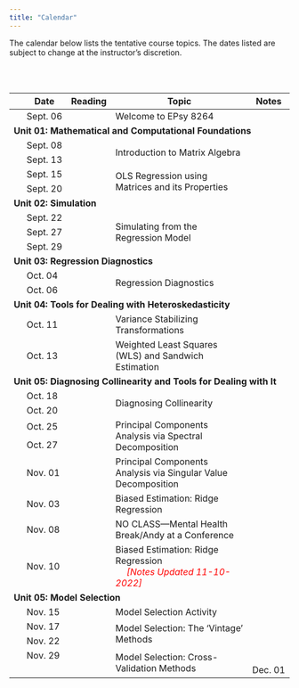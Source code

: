 ```yaml
---
title: "Calendar"
---
```



The calendar below lists the tentative course topics. The dates listed are subject to change at the instructor's discretion.

<br /><br />


<table class="table">

<thead>
<tr>
<th style="width:5%;text-align:center"></th>
<th style="width:10%;">Date</th>
<th style="width:10%;text-align:center">Reading</th>
<th style="width:65%;">Topic</th>
<th style="width:10%;text-align:center">Notes</th>
</tr>
</thead>



<tbody>


<tr>
<td align="center" style="vertical-align:middle;">&nbsp;</td>
<td>Sept. 06</td>
<td align="center" style="vertical-align:middle;">
  <a class="my-link" href="readings/01-welcome-to-8264.html"><span class="fa fa-book"></span></a>
</td>
<td>Welcome to EPsy 8264</td>
<td align="center" style="vertical-align:middle;">&nbsp;</td>
</tr>


<!-- Unit 01: MATHEMATICAL AND COMPUTATIONAL FOUNDATIONS -->

<tr>
<td colspan="5"><b>Unit 01: Mathematical and Computational Foundations</b></td>
</tr>

<tr>
<td align="center" style="vertical-align:middle;">&nbsp;</td>
<td>Sept. 08</td>
<td align="center" style="vertical-align:middle;" rowspan="2">
  <a class="my-link" href="readings/02-introduction-to-matrix-algebra.html"><span class="fa fa-book"></span></a>
</td>
<td style="vertical-align:middle;" rowspan="2">Introduction to Matrix Algebra</td>
<td align="center" style="vertical-align:middle;" rowspan="2">
  <a class = "my-link" href="worksheets/02-introduction-to-matrix-algebra.html"><span class="fas fa-link"></span></a>
</td>
</tr>

<tr>
<td align="center" style="vertical-align:middle;">&nbsp;</td>
<td>Sept. 13</td>
</tr>

<tr>
<td align="center" style="vertical-align:middle;">&nbsp;</td>
<td>Sept. 15</td>
<td align="center" style="vertical-align:middle;" rowspan="2">
  <a class="my-link" href="readings/03-ols.html"><span class="fa fa-book"></span></a>
</td>
<td style="vertical-align:middle;" rowspan="2">OLS Regression using Matrices and its Properties</td>
<td align="center" style="vertical-align:middle;" rowspan="2">
  <a class = "my-link" href="notes/03-ols-regression.html"><span class="fas fa-link"></span></a>
</td>
</tr>

<tr>
<td align="center" style="vertical-align:middle;">&nbsp;</td>
<td>Sept. 20</td>
</tr>


<!-- Unit 02: SIMULATION -->


<tr>
<td colspan="5"><b>Unit 02: Simulation</b></td>
</tr>

<tr>
<td align="center" style="vertical-align:middle;">&nbsp;</td>
<td>Sept. 22</td>
<td align="center" style="vertical-align:middle;" rowspan="3">
  <a class="my-link" href="readings/04-simulating-from-the-regression-model.html"><span class="fa fa-book"></span></a>
</td>
<td style="vertical-align:middle;" rowspan="3">Simulating from the Regression Model</td>
<td align="center" style="vertical-align:middle;" rowspan="3">
  <a class = "my-link" href="notes/04-simulating-from-the-regression-model.html"><span class="fas fa-link"></span></a>
</td>
</tr>

<tr>
<td align="center" style="vertical-align:middle;">&nbsp;</td>
<td>Sept. 27</td>
</tr>

<tr>
<td align="center" style="vertical-align:middle;">&nbsp;</td>
<td>Sept. 29</td>
</tr>


<!-- Unit 03: REGRESSION DIAGNOSTICS -->


<!-- <tr> -->
<td colspan="5"><b>Unit 03: Regression Diagnostics</b></td>
</tr>

<tr>
<td align="center" style="vertical-align:middle;">&nbsp;</td>
<td>Oct. 04</td>
<td align="center" style="vertical-align:middle;" rowspan="2">
  <a class="my-link" href="readings/05-regression-diagnostics.html"><span class="fa fa-book"></span></a>
</td>
<td style="vertical-align:middle;" rowspan="2">Regression Diagnostics</td>
<td align="center" style="vertical-align:middle;" rowspan="2">
  <a class = "my-link" href="notes/05-regression-diagnostics.html"><span class="fas fa-link"></span></a>
</td>
</tr>

<tr>
<td align="center" style="vertical-align:middle;">&nbsp;</td>
<td>Oct. 06</td>
</tr>


   

<!-- Unit 03: HETEROSKEDASTICITY-->

<tr>
<td colspan="5"><b>Unit 04: Tools for Dealing with Heteroskedasticity</b></td>
</tr>

<tr>
<td align="center" style="vertical-align:middle;">&nbsp;</td>
<td>Oct. 11</td>
<td align="center" style="vertical-align:middle;">
  <a class="my-link" href="readings/06-variance-stabilizing-transformations.html"><span class="fa fa-book"></span></a>
</td>
<td style="vertical-align:middle;">Variance Stabilizing Transformations</td>
<td align="center" style="vertical-align:middle;">
  <a class = "my-link" href="notes/06-tools-for-dealing-with-heteroskedasticity.html"><span class="fas fa-link"></span></a>
</td>
</tr>

<tr>
<td align="center" style="vertical-align:middle;">&nbsp;</td>
<td>Oct. 13</td>
<td align="center" style="vertical-align:middle;">
  <a class="my-link" href="readings/07-wls-and-sandwich-estimation.html
  "><span class="fa fa-book"></span></a>
</td>
<td style="vertical-align:middle;">Weighted Least Squares (WLS) and Sandwich Estimation</td>
<td align="center" style="vertical-align:middle;">
  <a class = "my-link" href="notes/06-tools-for-dealing-with-heteroskedasticity.html"><span class="fas fa-link"></span></a>
</td>
</tr>


<!-- Unit 04: COLLINEARITY -->


<tr>
<td colspan="5"><b>Unit 05: Diagnosing Collinearity and Tools for Dealing with It</b></td>
</tr>

<tr>
<td align="center" style="vertical-align:middle;">&nbsp;</td>
<td>Oct. 18</td>
<td align="center" style="vertical-align:middle;" rowspan="2">
  <a class="my-link" href="readings/08-diagnosing-collinearity.html"><span class="fa fa-book"></span></a>
</td>
<td style="vertical-align:middle;" rowspan="2">Diagnosing Collinearity</td>
<td align="center" style="vertical-align:middle;" rowspan="2">
  <a class = "my-link" href="notes/07-diagnosing-collinearity.html"><span class="fas fa-link"></span></a>
</td>
</tr>

<tr>
<td align="center" style="vertical-align:middle;">&nbsp;</td>
<td>Oct. 20</td>
</tr>

<tr>
<td align="center" style="vertical-align:middle;">&nbsp;</td>
<td>Oct. 25</td>
<td align="center" style="vertical-align:middle;" rowspan="2">
  <a class="my-link" href="readings/09-pca-via-spectral-decomposition.html"><span class="fa fa-book"></span></a>
</td>
<td style="vertical-align:middle;" rowspan="2">Principal Components Analysis via Spectral Decomposition</td>
<td align="center" style="vertical-align:middle;" rowspan="2">
  <a class = "my-link" href="notes/08-pca-via-spectral-decomposition.html"><span class="fas fa-link"></span></a>
</td>
</tr>

<tr>
<td align="center" style="vertical-align:middle;">&nbsp;</td>
<td>Oct. 27</td>
</tr>

<tr>
<td align="center" style="vertical-align:middle;">&nbsp;</td>
<td>Nov. 01</td>
<td align="center" style="vertical-align:middle;">
  <a class="my-link" href="readings/10-pca-via-svd.html"><span class="fa fa-book"></span></a>
</td>
<td style="vertical-align:middle;">Principal Components Analysis via Singular Value Decomposition</td>
<td align="center" style="vertical-align:middle;">
  <a class = "my-link" href="notes/09-pca-via-svd.html"><span class="fas fa-link"></span></a>
</td>
</tr>

<!-- <tr> -->
<!-- <td align="center" style="vertical-align:middle;">&nbsp;</td> -->
<!-- <td>Oct. 27</td> -->
<!-- <td align="center" style="vertical-align:middle;"> -->
<!--   <!-- <a class="my-link" href="readings/10-pca-via-svd.html"><span class="fa fa-book"></span></a> -->
<!-- </td> -->
<!-- <td style="vertical-align:middle;">Principal Components on Different Input Matrices</td> -->
<!-- <td align="center" style="vertical-align:middle;"> -->
<!--   <!-- <a class = "my-link" href="notes/08-pca-via-svd.html"><span class="fas fa-link"></span></a> -->
<!-- </td> -->
<!-- </tr> -->



<tr>
<td align="center" style="vertical-align:middle;">&nbsp;</td>
<td>Nov. 03</td>
<td align="center" style="vertical-align:middle;">
  <a class="my-link" href="readings/11-biased-estimation-ridge-regression.html"><span class="fa fa-book"></span></a>
</td>
<td style="vertical-align:middle;">Biased Estimation: Ridge Regression</td>
<td align="center" style="vertical-align:middle;">
  <a class = "my-link" href="notes/10-biased-estimation-ridge-regression.html"><span class="fas fa-link"></span></a>
</td>
</tr>


<tr>
<td align="center" style="vertical-align:middle;">&nbsp;</td>
<td>Nov. 08</td>
<td align="center" style="vertical-align:middle;"></td>
<td style="vertical-align:middle;">NO CLASS&mdash;Mental Health Break/Andy at a Conference</td>
<td align="center" style="vertical-align:middle;"></td>
</tr>

<tr>
<td align="center" style="vertical-align:middle;">&nbsp;</td>
<td>Nov. 10</td>
<td align="center" style="vertical-align:middle;">
  <a class="my-link" href="readings/11-biased-estimation-ridge-regression.html"><span class="fa fa-book"></span></a>
</td>
<td style="vertical-align:middle;">Biased Estimation: Ridge Regression <br /> <span style="margin-left:20px; color:red;">*[Notes Updated 11-10-2022]*</span></td>
<td align="center" style="vertical-align:middle;">
  <a class = "my-link" href="notes/10-biased-estimation-ridge-regression.html"><span class="fas fa-link"></span></a>
</td>
</tr>

<!-- Unit 05: MODEL SELECTION -->


<tr>
<td colspan="5"><b>Unit 05: Model Selection</b></td>
</tr>

<tr>
<td align="center" style="vertical-align:middle;">&nbsp;</td>
<td>Nov. 15</td>
<td align="center" style="vertical-align:middle;"></td>
<td style="vertical-align:middle;">Model Selection Activity</td>
<td align="center" style="vertical-align:middle;">
  <a class = "my-link" href="worksheets/13-model-selection.html"><span class="fas fa-link"></span></a>
</td>
</tr>


<tr>
<td align="center" style="vertical-align:middle;">&nbsp;</td>
<td>Nov. 17</td>
<td align="center" style="vertical-align:middle;" rowspan="2">
  <a class="my-link" href="readings/12-model-selection.html"><span class="fa fa-book"></span></a>
</td>
<td style="vertical-align:middle;" rowspan="2">Model Selection: The 'Vintage' Methods</td>
<td align="center" style="vertical-align:middle;" rowspan="2">
  <a class = "my-link" href="../files/13-model-selection.pdf"><span class="fas fa-link"></span></a>
</td>
</tr>

<tr>
<td align="center" style="vertical-align:middle;">&nbsp;</td>
<td>Nov. 22</td>
</tr>


<tr>
<td align="center" style="vertical-align:middle;" rowspan="2">&nbsp;</td>
<td>Nov. 29</td>
<td align="center" style="vertical-align:middle;" rowspan="2">
  <a class="my-link" href="readings/13-cross-validation.html"><span class="fa fa-book"></span></a>
</td>
<td style="vertical-align:middle;" rowspan="2">Model Selection: Cross-Validation Methods</td>
<td align="center" style="vertical-align:middle;">
  <a class = "my-link" href="notes/14-notes-cross-validation.html"><span class="fas fa-link"></span></a>
</td>
</tr>

<tr>
<td align="center" style="vertical-align:middle;">&nbsp;</td>
<td>Dec. 01</td>
</tr>



<!-- Unit 06:PATH ANALYSIS -->

<!-- <tr> -->
<!-- <td colspan="5"><b>Unit 06: Path Analysis</b></td> -->
<!-- </tr> -->

<!-- CUT THIS: Add to READING  -->


<!-- <tr> -->
<!-- <td align="center" style="vertical-align:middle;">&nbsp;</td> -->
<!-- <td>Dec. 01</td> -->
<!-- <td align="center" style="vertical-align:middle;"> -->
<!--   <a class="my-link" href="readings/14-regression-from-summary-measures.html"><span class="fa fa-book"></span></a> -->
<!-- </td> -->
<!-- <td style="vertical-align:middle;">Regression from Summary Measures</td> -->
<!-- <td align="center" style="vertical-align:middle;"> -->
<!--   <a class = "my-link" href="posts/2021-11-22-notes-regression-from-summary-measures"><span class="fas fa-link"></span></a> -->
<!-- </td> -->
<!-- </tr> -->



<!-- <tr> -->
<!-- <td align="center" style="vertical-align:middle;">&nbsp;</td> -->
<!-- <td>Dec. 06</td> -->
<!-- <td align="center" style="vertical-align:middle;" rowspan="2"></td> -->
<!-- <td style="vertical-align:middle;" rowspan="2">Path Analysis</td> -->
<!-- <td align="center" style="vertical-align:middle;" rowspan="2"> -->
<!--   <a class = "my-link" href="posts/2021-12-08-notes-path-models"><span class="fas fa-link"></span></a> -->
<!-- </td> -->
<!-- </tr> -->

<!-- <tr> -->
<!-- <td align="center" style="vertical-align:middle;">&nbsp;</td> -->
<!-- <td>Dec. 08</td> -->
<!-- </tr> -->

<!-- <tr> -->
<!-- <td align="center" style="vertical-align:middle;">&nbsp;</td> -->
<!-- <td>Dec. 13</td> -->
<!-- <td align="center" style="vertical-align:middle;"></td> -->
<!-- <td style="vertical-align:middle;">NO CLASS</td> -->
<!-- <td align="center" style="vertical-align:middle;"></td> -->
<!-- </tr> -->

</tbody>
</table>






